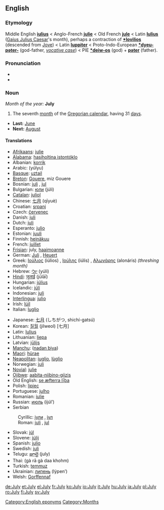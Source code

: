 ==English==
===Etymology===
Middle English '''[[iulius]]''' < Anglo-French '''[[julie]]''' < Old French '''[[jule]]''' < Latin '''[[Iulius]]''' ([[Gaius Julius Caesar]]'s month), perhaps a contraction of '''[[*Iovilios]]''' (descended from [[Jove]]) < Latin '''[[Iuppiter]]''' < Proto-Indo-European '''[[*dyeu-pəter-]]''' (god-father, ''[[vocative case]]'') < PIE '''[[*deiw-os]]''' (god) + '''[[pəter]]''' (father).

===Pronunciation===
*{{IPA|/dʒʊˈlaɪ/}}
*{{audio|en-us-July.ogg|Audio (US)}}

===Noun===
''Month of the year:'' '''July'''
#The seventh [[month]] of the [[Gregorian calendar]], having 31 [[day]]s.
*'''Last:''' [[June]]
*'''Next:''' [[August]]

====Translations====
{{top}}
*[[Afrikaans]]: [[julie]]
*[[Alabama]]: [[hasiholtina istontóklo]]
*Albanian: [[korrik]]
*Arabic: {{ARchar|[[يوليو|يُولْيُو]]}} (yúlyu) {{m}}
*[[Basque]]: [[uztail]]
*[[Breton]]: [[Gouere]], miz Gouere
*Bosnian: [[juli#Bosnian|juli]] {{m}}, [[jul#Bosnian|jul]] {{m}}
*Bulgarian: [[юли]] (júli) {{m}}
*[[Catalan]]: [[juliol]] {{m}}
*Chinese: [[七月]] (qīyuè)
*Croatian: [[srpanj]]
*Czech: [[červenec]] {{m}}
*Danish: [[juli]]
*Dutch: [[juli]]
*Esperanto: [[julio]]
*Estonian: [[juuli]]
*Finnish: [[heinäkuu]]
*French: [[juillet]] {{m}}
*[[Frisian]]: july, [[haaimoanne]]
*German: [[Juli]] {{m}}, [[Heuert]] {{m}}
*Greek: [[Ιούλιος]] (iúlios) {{m}}, [[Ιούλης]] (iúlis) {{m}}, [[Αλωνάρης]] (alonáris) ''(threshing month)'' {{m}}
*Hebrew: [[יולי]] (yúli)
*[[Hindi]]: [[जूलाई]] (jūlāī)
*Hungarian: [[július]]
*Icelandic: [[júlí]]
*Indonesian: [[juli]]
*[[Interlingua]]: [[julio]]
*Irish: [[Iúil]]
*Italian: [[luglio]] {{m}}
{{mid}}
*Japanese: [[七月]] (しちがつ, shichí-gatsú)
*Korean: [[질월]] (jilweol) [七月]
*Latin: [[Iulius]] {{m}}
*Lithuanian: [[liepa]] {{f}} 
*Latvian: [[jūlijs]]
*[[Manchu]]: ([[nadan biya]])
*[[Maori]]: [[hürae]]
*[[Neapolitan]]: [[iuglio]], [[lùglio]]
*Norwegian: [[juli]]
*[[Novial]]: [[julie]]
*[[Ojibwe]]: [[aabita-niibino-giizis]]
*Old English: [[se æfterra liþa|se æfterra līþa]] {{m}}
*Polish: [[lipiec]] {{m}}
*Portuguese: [[julho]] {{m}}
*Romanian: [[iulie]]
*Russian: [[июль]] (ijúl’) {{m}}
*Serbian
:Cyrillic: [[јули#Serbian|јули]] {{m}}, [[јул#Serbian|јул]] {{m}}
:Roman: [[juli#Serbian|juli]] {{m}}, [[jul#Serbian|jul]] {{m}}
*Slovak: [[júl]]
*Slovene: [[júlij]] {{m}}
*Spanish: [[julio]] {{m}}
*Swedish: [[juli]]
*Telugu: [[జూలై]] (july)
*Thai: {{THchar|[[กรกฎาคม]]}} (gà rā gà daa khohm)
*Turkish: [[temmuz]]
*Ukrainian: [[липень]] (lýpen’) {{m}}
*Welsh: [[Gorffennaf]] {{m}}
{{bottom}}

[[Category:English eponyms]]
[[Category:Months]]

[[de:July]]
[[et:July]]
[[el:July]]
[[fr:July]]
[[ko:July]]
[[io:July]]
[[it:July]]
[[hu:July]]
[[ja:July]]
[[pl:July]]
[[ro:July]]
[[fi:July]]
[[sv:July]]